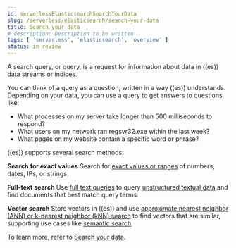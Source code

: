 ```yaml
---
id: serverlessElasticsearchSearchYourData
slug: /serverless/elasticsearch/search-your-data
title: Search your data
# description: Description to be written
tags: [ 'serverless', 'elasticsearch', 'overview' ]
status: in review
---
```



<InReview />

A search query, or query, is a request for information about data in ((es)) data streams or indices.

You can think of a query as a question, written in a way ((es)) understands. Depending on your data, you can use a query to get answers to questions like:

- What processes on my server take longer than 500 milliseconds to respond?
- What users on my network ran regsvr32.exe within the last week?
- What pages on my website contain a specific word or phrase?

((es)) supports several search methods:

**Search for exact values**
Search for [exact values or ranges](((ref))/term-level-queries.html)  of numbers, dates, IPs, or strings.

**Full-text search**
Use [full text queries](((ref))/full-text-queries.html) to query [unstructured textual data](((ref))/analysis.html#analysis) and find documents that best match query terms.

**Vector search**
Store vectors in ((es)) and use [approximate nearest neighbor (ANN) or k-nearest neighbor (kNN) search](((ref))/knn-search.html) to find vectors that are similar, supporting use cases like [semantic search](((ref))/semantic-search.html).

To learn more, refer to [Search your data](((ref))/search-with-elasticsearch.html).